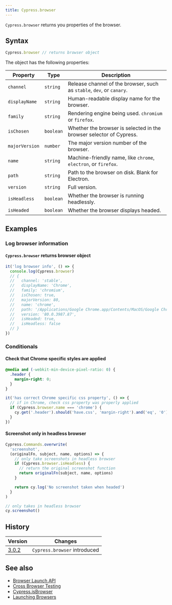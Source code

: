 ```yaml
---
title: Cypress.browser
---
```


`Cypress.browser` returns you properties of the browser.

## Syntax

```javascript
Cypress.browser // returns browser object
```

The object has the following properties:

| Property       | Type      | Description                                                           |
| -------------- | --------- | --------------------------------------------------------------------- |
| `channel`      | `string`  | Release channel of the browser, such as `stable`, `dev`, or `canary`. |
| `displayName`  | `string`  | Human-readable display name for the browser.                          |
| `family`       | `string`  | Rendering engine being used. `chromium` or `firefox`.                 |
| `isChosen`     | `boolean` | Whether the browser is selected in the browser selector of Cypress.   |
| `majorVersion` | `number`  | The major version number of the browser.                              |
| `name`         | `string`  | Machine-friendly name, like `chrome`, `electron`, or `firefox`.       |
| `path`         | `string`  | Path to the browser on disk. Blank for Electron.                      |
| `version`      | `string`  | Full version.                                                         |
| `isHeadless`   | `boolean` | Whether the browser is running headlessly.                            |
| `isHeaded`     | `boolean` | Whether the browser displays headed.                                  |

## Examples

### Log browser information

#### `Cypress.browser` returns browser object

```js
it('log browser info', () => {
  console.log(Cypress.browser)
  // {
  //   channel: 'stable',
  //   displayName: 'Chrome',
  //   family: 'chromium',
  //   isChosen: true,
  //   majorVersion: 80,
  //   name: 'chrome',
  //   path: '/Applications/Google Chrome.app/Contents/MacOS/Google Chrome',
  //   version: '80.0.3987.87',
  //   isHeaded: true,
  //   isHeadless: false
  // }
})
```

### Conditionals

#### Check that Chrome specific styles are applied

```css
@media and (-webkit-min-device-pixel-ratio: 0) {
  .header {
    margin-right: 0;
  }
}
```

```javascript
it('has correct Chrome specific css property', () => {
  // if in Chrome, check css property was properly applied
  if (Cypress.browser.name === 'chrome') {
    cy.get('.header').should('have.css', 'margin-right').and('eq', '0')
  }
})
```

#### Screenshot only in headless browser

```javascript
Cypress.Commands.overwrite(
  'screenshot',
  (originalFn, subject, name, options) => {
    // only take screenshots in headless browser
    if (Cypress.browser.isHeadless) {
      // return the original screenshot function
      return originalFn(subject, name, options)
    }

    return cy.log('No screenshot taken when headed')
  }
)

// only takes in headless browser
cy.screenshot()
```

## History

| Version                                  | Changes                      |
| ---------------------------------------- | ---------------------------- |
| [3.0.2](/app/references/changelog#3-0-2) | `Cypress.browser` introduced |

## See also

- [Browser Launch API](/api/node-events/browser-launch-api)
- [Cross Browser Testing](/app/guides/cross-browser-testing)
- [Cypress.isBrowser](/api/cypress-api/isbrowser)
- [Launching Browsers](/app/references/launching-browsers)
